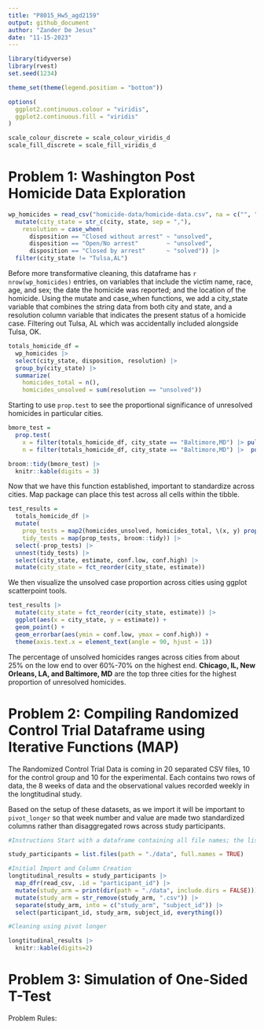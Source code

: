 ```yaml
---
title: "P8015_Hw5_agd2159"
output: github_document
author: "Zander De Jesus"
date: "11-15-2023"
---
```


```r
library(tidyverse)
library(rvest)
set.seed(1234)

theme_set(theme(legend.position = "bottom"))

options(
  ggplot2.continuous.colour = "viridis",
  ggplot2.continuous.fill = "viridis"
)

scale_colour_discrete = scale_colour_viridis_d
scale_fill_discrete = scale_fill_viridis_d
```

# Problem 1: Washington Post Homicide Data Exploration

```r
wp_homicides = read_csv("homicide-data/homicide-data.csv", na = c("", "NA", "Unknown")) |> 
  mutate(city_state = str_c(city, state, sep = ","),
    resolution = case_when(
      disposition == "Closed without arrest" ~ "unsolved",
      disposition == "Open/No arrest"        ~ "unsolved",
      disposition == "Closed by arrest"      ~ "solved")) |> 
  filter(city_state != "Tulsa,AL")

```

Before more transformative cleaning, this dataframe has `r nrow(wp_homicides)` entries, on variables that include the victim name, race, age, and sex; the date the homicide was reported; and the location of the homicide. Using the mutate and case_when functions, we add a city_state variable that combines the string data from both city and state, and a resolution column variable that indicates the present status of a homicide case. Filtering out Tulsa, AL which was accidentally included alongside Tulsa, OK.

```r
totals_homicide_df = 
  wp_homicides |> 
  select(city_state, disposition, resolution) |>  
  group_by(city_state) |> 
  summarize(
    homicides_total = n(),
    homicides_unsolved = sum(resolution == "unsolved"))
```

Starting to use `prop.test` to see the proportional significance of unresolved homicides in particular cities.
```r
bmore_test = 
  prop.test(
    x = filter(totals_homicide_df, city_state == "Baltimore,MD") |> pull(homicides_unsolved),
    n = filter(totals_homicide_df, city_state == "Baltimore,MD") |>  pull(homicides_total)) 

broom::tidy(bmore_test) |> 
  knitr::kable(digits = 3)
```

Now that we have this function established, important to standardize across cities. Map package can place this test across all cells within the tibble.

```r
test_results = 
  totals_homicide_df |> 
  mutate(
    prop_tests = map2(homicides_unsolved, homicides_total, \(x, y) prop.test(x = x, n = y)),
    tidy_tests = map(prop_tests, broom::tidy)) |>  
  select(-prop_tests) |> 
  unnest(tidy_tests) |> 
  select(city_state, estimate, conf.low, conf.high) |>  
  mutate(city_state = fct_reorder(city_state, estimate))
```

We then visualize the unsolved case proportion across cities using ggplot scatterpoint tools.

```r
test_results |>  
  mutate(city_state = fct_reorder(city_state, estimate)) |>  
  ggplot(aes(x = city_state, y = estimate)) + 
  geom_point() + 
  geom_errorbar(aes(ymin = conf.low, ymax = conf.high)) + 
  theme(axis.text.x = element_text(angle = 90, hjust = 1))
```

The percentage of unsolved homicides ranges across cities from about 25% on the low end to over 60%-70% on the highest end. **Chicago, IL, New Orleans, LA, and Baltimore, MD** are the top three cities for the highest proportion of unresolved homicides. 


# Problem 2: Compiling Randomized Control Trial Dataframe using Iterative Functions (MAP)

The Randomized Control Trial Data is coming in 20 separated CSV files, 10 for the control group and 10 for the experimental. Each contains two rows of data, the 8 weeks of data and the observational values recorded weekly in the longtitudinal study.

Based on the setup of these datasets, as we import it will be important to `pivot_longer` so that week number and value are made two standardized columns rather than disaggregated rows across study participants. 

```r
#Instructions Start with a dataframe containing all file names; the list.files function will help

study_participants = list.files(path = "./data", full.names = TRUE)

#Initial Import and Column Creation
longtitudinal_results = study_participants |> 
  map_dfr(read_csv, .id = "participant_id") |> 
  mutate(study_arm = print(dir(path = "./data", include.dirs = FALSE))) |> 
  mutate(study_arm = str_remove(study_arm, ".csv")) |> 
  separate(study_arm, into = c("study_arm", "subject_id")) |> 
  select(participant_id, study_arm, subject_id, everything())

#Cleaning using pivot longer

longtitudinal_results |> 
  knitr::kable(digits=2)

```


# Problem 3: Simulation of One-Sided T-Test

Problem Rules: 